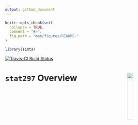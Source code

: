 ```yaml
---
output: github_document
---
```


<!-- README.md is generated from README.Rmd. Please edit that file -->

```r
knitr::opts_chunk$set(
  collapse = TRUE,
  comment = "#>",
  fig.path = "man/figures/README-"
)

library(simts)
```

[![Travis-CI Build Status](https://travis-ci.org/SMAC-Group/simts.svg?branch=master)](https://travis-ci.org/SMAC-Group/stat297)

# `stat297` Overview <a href="https://smac-group.com/"><img src="man/figures/logo.png" align="right" style="width: 20%; height: 20%"/></a>
